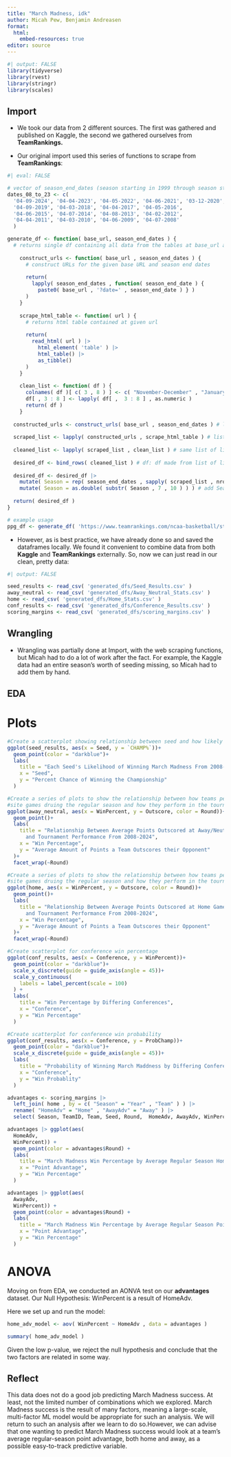---
title: "March Madness, idk"
author: Micah Pew, Benjamin Andreasen
format: 
  html: 
    embed-resources: true
editor: source
---

```{r}
#| output: FALSE
library(tidyverse)
library(rvest)
library(stringr)
library(scales)
```

## Import
- We took our data from 2 different sources. The first was gathered and published on Kaggle, the second we gathered ourselves from **TeamRankings.**

- Our original import used this series of functions to scrape from **TeamRankings**:

```{r}
#| eval: FALSE

# vector of season_end_dates (season starting in 1999 through season starting in 2023)
dates_08_to_23 <- c(
  '04-09-2024', '04-04-2023', '04-05-2022', '04-06-2021', '03-12-2020',
  '04-09-2019', '04-03-2018', '04-04-2017', '04-05-2016',
  '04-06-2015', '04-07-2014', '04-08-2013', '04-02-2012',
  '04-04-2011', '04-03-2010', '04-06-2009', '04-07-2008'
  )

generate_df <- function( base_url, season_end_dates ) {
  # returns single df containing all data from the tables at base_url and for the seasons in season_end_dates
  
    construct_urls <- function( base_url , season_end_dates ) {
      # construct URLs for the given base URL and season end dates
      
      return(
        lapply( season_end_dates , function( season_end_date ) {
          paste0( base_url , '?date=' , season_end_date ) } )
      )
    }
    
    scrape_html_table <- function( url ) {
      # returns html table contained at given url
      
      return(
        read_html( url ) |>
          html_element( 'table' ) |>
          html_table() |>
          as_tibble()
      )
    }
    
    clean_list <- function( df ) {
      colnames( df )[ c( 3 , 8 ) ] <- c( "November-December" , "January-April" )
      df[ , 3 : 8 ] <- lapply( df[ ,  3 : 8 ] , as.numeric )
      return( df )
    }
  
  constructed_urls <- construct_urls( base_url , season_end_dates ) # list of urls: the given base_url with all the '?date=' endings added
  
  scraped_list <- lapply( constructed_urls , scrape_html_table ) # list of lists: each one has the contents of the html table found at one of the above urls
  
  cleaned_list <- lapply( scraped_list , clean_list ) # same list of lists: col names and types cleaned
  
  desired_df <- bind_rows( cleaned_list ) # df: df made from list of lists
  
  desired_df <- desired_df |>
    mutate( Season = rep( season_end_dates , sapply( scraped_list , nrow ) ) ) |>
    mutate( Season = as.double( substr( Season , 7 , 10 ) ) ) # add Season column
  
  return( desired_df )
}

# example usage
ppg_df <- generate_df( 'https://www.teamrankings.com/ncaa-basketball/stat/points-per-game' , dates_08_to_23 )

```

- However, as is best practice, we have already done so and saved the dataframes locally. We found it convenient to combine data from both **Kaggle** and **TeamRankings** externally. So, now we can just read in our clean, pretty data:
```{r}
#| output: FALSE

seed_results <- read_csv( 'generated_dfs/Seed_Results.csv' )
away_neutral <- read_csv( 'generated_dfs/Away_Neutral_Stats.csv' )
home <- read_csv( 'generated_dfs/Home_Stats.csv' )
conf_results <- read_csv( 'generated_dfs/Conference_Results.csv' )
scoring_margins <- read_csv( 'generated_dfs/scoring_margins.csv' )
```

## Wrangling
- Wrangling was partially done at Import, with the web scraping functions, but Micah had to do a lot of work after the fact.
For example, the Kaggle data had an entire season's worth of seeding missing, so Micah had to add them by hand.

## EDA

# Plots

```{r}
#Create a scatterplot showing relationship between seed and how likely they are to win a championship
ggplot(seed_results, aes(x = Seed, y = `CHAMP%`))+
  geom_point(color = "darkblue")+
  labs(
    title = "Each Seed's Likelihood of Winning March Madness From 2008-2024",
    x = "Seed",
    y = "Percent Chance of Winning the Championship"
  )
```

```{r}
#Create a series of plots to show the relationship between how teams perform at away/neutral
#site games druing the regular season and how they perform in the tournament
ggplot(away_neutral, aes(x = WinPercent, y = Outscore, color = Round))+
  geom_point()+
  labs(
    title = "Relationship Between Average Points Outscored at Away/Neutral Games
      and Tournament Performance From 2008-2024",
    x = "Win Percentage",
    y = "Average Amount of Points a Team Outscores their Opponent"
  )+
  facet_wrap(~Round)
```

```{r}
#Create a series of plots to show the relationship between how teams perform at home
#site games druing the regular season and how they perform in the tournament
ggplot(home, aes(x = WinPercent, y = Outscore, color = Round))+
  geom_point()+
  labs(
    title = "Relationship Between Average Points Outscored at Home Games
      and Tournament Performance From 2008-2024",
    x = "Win Percentage",
    y = "Average Amount of Points a Team Outscores their Opponent"
  )+
  facet_wrap(~Round)
```

```{r}
#Create scatterplot for conference win percentage
ggplot(conf_results, aes(x = Conference, y = WinPercent))+
  geom_point(color = "darkblue")+
  scale_x_discrete(guide = guide_axis(angle = 45))+
  scale_y_continuous(
    labels = label_percent(scale = 100)
  ) +
  labs(
    title = "Win Percentage by Differing Conferences",
    x = "Conference",
    y = "Win Percentage"
  )
```

```{r}
#Create scatterplot for conference win probability
ggplot(conf_results, aes(x = Conference, y = ProbChamp))+
  geom_point(color = "darkblue")+
  scale_x_discrete(guide = guide_axis(angle = 45))+
  labs(
    title = "Probability of Winning March Maddness by Differing Conferences",
    x = "Conference",
    y = "Win Probablity"
  )
```

```{r}
advantages <- scoring_margins |>
  left_join( home , by = c( "Season" = "Year" , "Team" ) ) |>
  rename( "HomeAdv" = "Home" , "AwayAdv" = "Away" ) |>
  select( Season, TeamID, Team, Seed, Round,  HomeAdv, AwayAdv, WinPercent )
```

```{r}
advantages |> ggplot(aes(
  HomeAdv,
  WinPercent)) +
  geom_point(color = advantages$Round) +
  labs(
    title = "March Madness Win Percentage by Average Regular Season Homefield Point Advantage",
    x = "Point Advantage",
    y = "Win Percentage"
  )
```
```{r}
advantages |> ggplot(aes(
  AwayAdv,
  WinPercent)) +
  geom_point(color = advantages$Round) +
  labs(
    title = "March Madness Win Percentage by Average Regular Season Point Advantage Away or at Nuetral Sites",
    x = "Point Advantage",
    y = "Win Percentage"
  )
```

# ANOVA

Moving on from EDA, we conducted an AONVA test on our **advantages** dataset. Our Null Hypothesis: WinPercent is a result of HomeAdv.

Here we set up and run the model:

```{r}
home_adv_model <- aov( WinPercent ~ HomeAdv , data = advantages )

summary( home_adv_model )
```

Given the low p-value, we reject the null hypothesis and conclude that the two factors are related in some way.

## Reflect
This data does not do a good job predicting March Madness success. At least, not the limited number of combinations which we explored. March Madness success is the result of many factors, meaning a large-scale, multi-factor ML model would be appropriate for such an analysis. We will return to such an analysis after we learn to do so.However, we can advise that one wanting to predict March Madness success would look at a team's average regular-season point advantage, both home and away, as a possible easy-to-track predictive variable.
